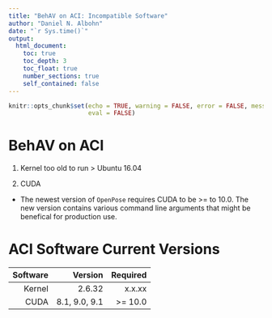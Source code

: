 ```yaml
---
title: "BehAV on ACI: Incompatible Software"
author: "Daniel N. Albohn"
date: "`r Sys.time()`"
output:
  html_document:
    toc: true
    toc_depth: 3
    toc_float: true
    number_sections: true
    self_contained: false
---
```


```r
knitr::opts_chunk$set(echo = TRUE, warning = FALSE, error = FALSE, message = FALSE,
                      eval = FALSE)
```

# BehAV on ACI

1. Kernel too old to run > Ubuntu 16.04

2. CUDA 

  - The newest version of `OpenPose` requires CUDA to be >= to 10.0. The new version contains
  various command line arguments that might be benefical for production use.

# ACI Software Current Versions

<style type="text/css">
.table {

    width: 50%;

}
</style>

|  **Software** |  **Version**  | **Required** |
| -------------:|--------------:| ------------:|
| Kernel        | 2.6.32        | x.x.xx       |
| CUDA          | 8.1, 9.0, 9.1 | >= 10.0      |


